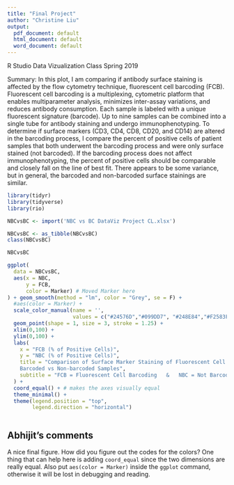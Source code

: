 ```yaml
---
title: "Final Project"
author: "Christine Liu"
output:
  pdf_document: default
  html_document: default
  word_document: default
---
```



R Studio Data Vizualization Class Spring 2019

Summary: In this plot, I am comparing if antibody surface staining is affected by the flow cytometry technique, fluorescent cell barcoding (FCB). Fluorescent cell barcoding is a multiplexing, cytometric platform that enables multiparameter analysis, minimizes inter-assay variations, and reduces antibody consumption. Each sample is labeled with a unique fluorescent signature (barcode). Up to nine samples can be combined into a single tube for antibody staining and undergo immunophenotyping. To determine if surface markers (CD3, CD4, CD8, CD20, and CD14) are altered in the barcoding process, I compare the percent of positive cells of patient samples that both underwent the barcoding process and were only surface stained (not barcoded). If the barcoding process does not affect immunophenotyping, the percent of positive cells should be comparable and closely fall on the line of best fit. There appears to be some variance, but in general, the barcoded and non-barcoded surface stainings are similar.       


```r
library(tidyr)
library(tidyverse)
library(rio)

NBCvsBC <- import('NBC vs BC DataViz Project CL.xlsx')

NBCvsBC <- as_tibble(NBCvsBC)
class(NBCvsBC)

NBCvsBC

ggplot(
  data = NBCvsBC,
  aes(x = NBC,
      y = FCB,
      color = Marker) # Moved Marker here
) + geom_smooth(method = "lm", color = "Grey", se = F) +
  #aes(color = Marker) +
  scale_color_manual(name = '',
                     values = c("#24576D","#099DD7", "#248E84","#F2583F","#96503F")) +
  geom_point(shape = 1, size = 3, stroke = 1.25) + 
  xlim(0,100) +
  ylim(0,100) +
  labs(
    x = "FCB (% of Positive Cells)",
    y = "NBC (% of Positive Cells)",
    title = "Comparison of Surface Marker Staining of Fluorescent Cell 
    Barcoded vs Non-barcoded Samples",
    subtitle = "FCB = Fluorescent Cell Barcoding   &   NBC = Not Barcoded"
  ) +
  coord_equal() + # makes the axes visually equal
  theme_minimal() + 
  theme(legend.position = "top",
        legend.direction = "horizontal")



```

## Abhijit's comments

A nice final figure. How did you figure out the codes for the colors?
One thing that can help here is adding `coord_equal` since the two dimensions 
are really equal. Also put `aes(color = Marker)` inside the `ggplot` command, 
otherwise it will be lost in debugging and reading. 

